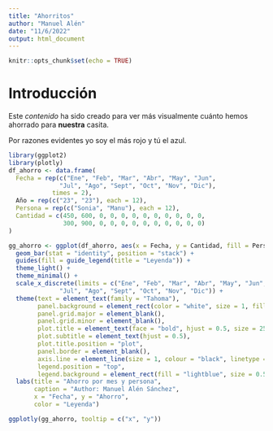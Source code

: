 ---
title: "Ahorritos"
author: "Manuel Alén"
date: "11/6/2022"
output: html_document
---

```{r setup, include=FALSE}
knitr::opts_chunk$set(echo = TRUE)
```

# Introducción {#seccion-1}

Este _contenido_ ha sido creado para ver más visualmente cuánto hemos ahorrado para **nuestra** casita.

Por razones evidentes yo soy el más rojo y tú el azul.




```{r echo = FALSE, include = FALSE, chunk-1}
library(ggplot2)
library(plotly)
df_ahorro <- data.frame(
  Fecha = rep(c("Ene", "Feb", "Mar", "Abr", "May", "Jun", 
              "Jul", "Ago", "Sept", "Oct", "Nov", "Dic"), 
            times = 2),
  Año = rep(c("23", "23"), each = 12),
  Persona = rep(c("Sonia", "Manu"), each = 12),
  Cantidad = c(450, 600, 0, 0, 0, 0, 0, 0, 0, 0, 0, 0,
               300, 900, 0, 0, 0, 0, 0, 0, 0, 0, 0, 0)
)


```


```{r echo = FALSE, include = FALSE, datos-graph}
gg_ahorro <- ggplot(df_ahorro, aes(x = Fecha, y = Cantidad, fill = Persona)) + 
  geom_bar(stat = "identity", position = "stack") +
  guides(fill = guide_legend(title = "Leyenda")) +
  theme_light() +
  theme_minimal() +
  scale_x_discrete(limits = c("Ene", "Feb", "Mar", "Abr", "May", "Jun", 
              "Jul", "Ago", "Sept", "Oct", "Nov", "Dic")) +
  theme(text = element_text(family = "Tahoma"),
        panel.background = element_rect(color = "white", size = 1, fill = "#FFFFFF"),
        panel.grid.major = element_blank(),
        panel.grid.minor = element_blank(),
        plot.title = element_text(face = "bold", hjust = 0.5, size = 25),
        plot.subtitle = element_text(hjust = 0.5),
        plot.title.position = "plot",
        panel.border = element_blank(),
        axis.line = element_line(size = 1, colour = "black", linetype = 1),
        legend.position = "top",
        legend.background = element_rect(fill = "lightblue", size = 0.5, linetype = "solid")) +
  labs(title = "Ahorro por mes y persona",
       caption = "Author: Manuel Alén Sánchez",
       x = "Fecha", y = "Ahorro",
       color = "Leyenda")
```

```{r echo=FALSE, plotly}
ggplotly(gg_ahorro, tooltip = c("x", "y"))
```
